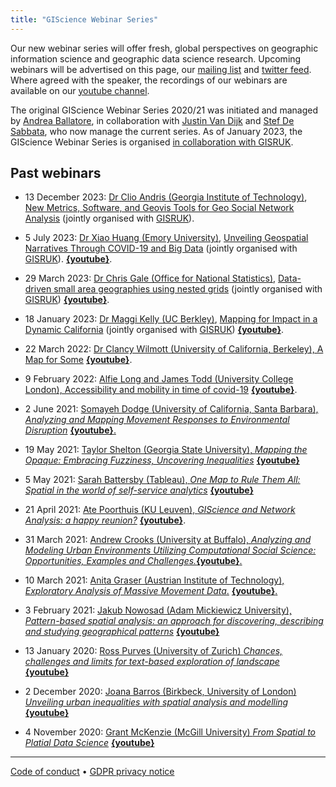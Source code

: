 ```yaml
---
title: "GIScience Webinar Series"
---
```


Our new webinar series will offer fresh, global perspectives on geographic information science and geographic data science research. Upcoming webinars will be advertised on this page, our [mailing list](https://www.jiscmail.ac.uk/cgi-bin/webadmin?SUBED1=GISCRG&A=1) and [twitter feed](https://twitter.com/giscience_rgs). Where agreed with the speaker, the recordings of our webinars are available on our [youtube channel](https://www.youtube.com/@rgs-ibggiscienceresearchgr5599).

The original GIScience Webinar Series 2020/21 was initiated and managed by [Andrea Ballatore](https://www.kcl.ac.uk/people/andrea-ballatore), in collaboration with [Justin Van Dijk](https://www.geog.ucl.ac.uk/people/academic-staff/justin-van-dijk) and [Stef De Sabbata](https://sdesabbata.github.io/), who now manage the current series. As of January 2023, the GIScience Webinar Series is organised [in collaboration with GISRUK](https://gisruk.org/seminar-series-2/).


## Past webinars

- 13 December 2023: [Dr Clio Andris (Georgia Institute of Technology)](https://planning.gatech.edu/people/clio-andris), [New Metrics, Software, and Geovis Tools for Geo Social Network Analysis](https://www.eventbrite.co.uk/e/new-metrics-software-and-geovis-tools-for-geo-social-network-analysis-tickets-767506962987?aff=oddtdtcreator) (jointly organised with [GISRUK](https://gisruk.org/)).

- 5 July 2023: [Dr Xiao Huang (Emory University)](https://www.xiaohuang116.com/), [Unveiling Geospatial Narratives Through COVID-19 and Big Data](https://www.eventbrite.co.uk/e/unveiling-geospatial-narratives-through-covid-19-and-big-data-tickets-662598719607) (jointly organised with [GISRUK](https://gisruk.org/)). **[{youtube}](https://youtu.be/U0nPniouViU?si=wi-v3nPjCTAG00pw)**.

- 29 March 2023: [Dr Chris Gale (Office for National Statistics)](https://www.linkedin.com/in/drchrisgale/?originalSubdomain=uk), [Data-driven small area geographies using nested grids](https://www.eventbrite.co.uk/e/data-driven-small-area-geographies-using-nested-grids-tickets-595967844867) (jointly organised with [GISRUK](https://gisruk.org/)) [**{youtube}**](https://www.youtube.com/watch?v=Gtus6J3O7l8).

- 18 January 2023: [Dr Maggi Kelly (UC Berkley)](http://kellylab.berkeley.edu/), [Mapping for Impact in a Dynamic California](https://www.eventbrite.co.uk/e/rgs-gisruk-giscience-webinar-january-2023-tickets-504471456707) (jointly organised with [GISRUK](https://gisruk.org/)) [**{youtube}**](https://www.youtube.com/watch?v=cgKiIwn92o8).

- 22 March 2022: [Dr Clancy Wilmott (University of California, Berkeley), A Map for Some](https://www.eventbrite.co.uk/e/rgs-ibg-giscience-webinar-a-map-for-some-tickets-269750780847) [**{youtube}**](https://www.youtube.com/watch?v=10aPm1HRSOo).

- 9 February 2022: [Alfie Long and James Todd (University College London), Accessibility and mobility in time of covid-19](https://geoinfo.science/2022/01/25/webinar-2-february-2022-alfie-long-and-james-todd/) [**{youtube}**](https://www.youtube.com/watch?v=izDBZx0eRa8).

- 2 June 2021: [Somayeh Dodge (University of California, Santa Barbara), _Analyzing and Mapping Movement Responses to Environmental Disruption_](https://geoinfo.science/2021/06/03/video-somayeh-dodge-analyzing-and-mapping-movement-responses-to-environmental-disruptions/) [**{youtube}**.](https://youtu.be/cM3qIOOKkMU)

- 19 May 2021: [Taylor Shelton (Georgia State University), _Mapping the Opaque: Embracing Fuzziness, Uncovering Inequalities_](https://geoinfo.science/2021/05/24/video-taylor-shelton-mapping-the-opaque-embracing-fuzziness-uncovering-inequalities/) **[{youtube}](https://www.youtube.com/watch?v=Z-FeU_SiQIM&ab_channel=RGS-IBGGIScienceResearchGroupRGS-IBGGIScienceResearchGroup)**

- 5 May 2021: [Sarah Battersby (Tableau), _One Map to Rule Them All: Spatial in the world of self-service analytics_](https://geoinfo.science/2021/05/24/video-sarah-battersby-one-map-to-rule-them-all-spatial-in-the-world-of-self-service-analytics/) **[{youtube}](https://www.youtube.com/watch?v=NWQRyAbR8LU&ab_channel=RGS-IBGGIScienceResearchGroupRGS-IBGGIScienceResearchGroup)**

- 21 April 2021: [Ate Poorthuis (KU Leuven), _GIScience and Network Analysis: a happy reunion?_](https://geoinfo.science/2021/04/30/video-ate-poorthuis-giscience-network-analysis-a-happy-reunion/) [**{youtube}**](https://youtu.be/KHgjcrGmTnk).

- 31 March 2021: [Andrew Crooks (University at Buffalo), _Analyzing and Modeling Urban Environments Utilizing Computational Social Science: Opportunities, Examples and Challenges._](https://geoinfo.science/2021/04/07/video-andrew-crooks-analyzing-and-modeling-urban-environments/)[**{youtube}**.](https://www.youtube.com/watch?v=VL8vJuDIl-U&ab_channel=RGS-IBGGIScienceResearchGroup)

- 10 March 2021: [Anita Graser (Austrian Institute of Technology), _Exploratory Analysis of Massive Movement Data_.](https://geoinfo.science/2021/03/11/video-anita-graser-exploratory-analysis-of-massive-movement-data/) [**{youtube}**.](https://www.youtube.com/watch?v=dRE9Zl7jpUA&ab_channel=RGS-IBGGIScienceResearchGroup)

- 3 February 2021: [Jakub Nowosad (Adam Mickiewicz University), _Pattern-based spatial analysis: an approach for discovering, describing and studying geographical patterns_](https://geoinfo.science/2021/02/04/video-jakub-nowosad-pattern-based-spatial-analysis/) **[{youtube}](https://www.youtube.com/watch?v=CDgsgcvsg_Y)**

- 13 January 2020: [Ross Purves (University of Zurich) _Chances, challenges and limits for text-based exploration of landscape_](https://geoinfo.science/2021/01/13/video-ross-purves-chances-challenges-and-limits-for-text-based-exploration-of-landscape/) [**{youtube}**](https://youtu.be/MVfrbYqVyz0)

- 2 December 2020: [Joana Barros (Birkbeck, University of London) _Unveiling urban inequalities with spatial analysis and modelling_](https://geoinfo.science/2020/12/02/video-joana-barros-unveiling-urban-inequalities-with-spatial-analysis-and-modelling/) [**{youtube}**](https://geoinfo.science/2020/12/02/video-joana-barros-unveiling-urban-inequalities-with-spatial-analysis-and-modelling/)

- 4 November 2020: [Grant McKenzie (McGill University) _From Spatial to Platial Data Science_](https://geoinfo.science/2020/11/12/from-spatial-to-platial-data-science/) [**{youtube}**](https://geoinfo.science/2020/11/12/from-spatial-to-platial-data-science/)



* * *

[Code of conduct](https://www.rgs.org/about/the-society/governance/code-of-conduct/) • [GDPR privacy notice](https://www.rgs.org/privacy-notice/)